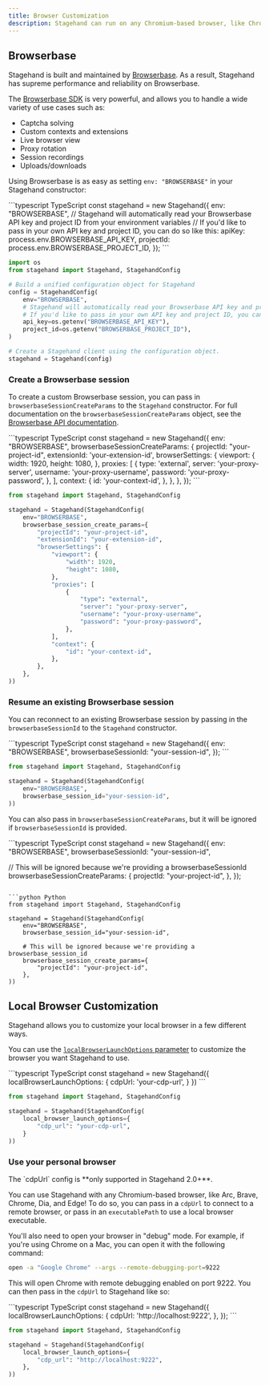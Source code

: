 ```yaml
---
title: Browser Customization
description: Stagehand can run on any Chromium-based browser, like Chrome, Edge, Arc, and Brave.
---
```


## Browserbase

Stagehand is built and maintained by [Browserbase](https://www.browserbase.com/). As a result, Stagehand has supreme performance and reliability on Browserbase.

The [Browserbase SDK](https://docs.browserbase.com/reference/sdk/nodejs) is very powerful, and allows you to handle a wide variety of use cases such as:

- Captcha solving
- Custom contexts and extensions
- Live browser view
- Proxy rotation
- Session recordings
- Uploads/downloads

Using Browserbase is as easy as setting `env: "BROWSERBASE"` in your Stagehand constructor:

<CodeGroup>
```typescript TypeScript
const stagehand = new Stagehand({
  env: "BROWSERBASE",
  // Stagehand will automatically read your Browserbase API key and project ID from your environment variables
  // If you'd like to pass in your own API key and project ID, you can do so like this:
  apiKey: process.env.BROWSERBASE_API_KEY,
  projectId: process.env.BROWSERBASE_PROJECT_ID,
});
```

```python Python
import os
from stagehand import Stagehand, StagehandConfig

# Build a unified configuration object for Stagehand
config = StagehandConfig(
    env="BROWSERBASE",
    # Stagehand will automatically read your Browserbase API key and project ID from your environment variables
    # If you'd like to pass in your own API key and project ID, you can do so like this:
    api_key=os.getenv("BROWSERBASE_API_KEY"),
    project_id=os.getenv("BROWSERBASE_PROJECT_ID"),
)

# Create a Stagehand client using the configuration object.
stagehand = Stagehand(config)
```
</CodeGroup>

### Create a Browserbase session
To create a custom Browserbase session, you can pass in `browserbaseSessionCreateParams` to the `Stagehand` constructor. For full documentation on the `browserbaseSessionCreateParams` object, see the [Browserbase API documentation](https://docs.browserbase.com/reference/api/create-a-session).

<CodeGroup>
```typescript TypeScript
const stagehand = new Stagehand({
	env: "BROWSERBASE",
 	browserbaseSessionCreateParams: {
		projectId: "your-project-id",
		extensionId: 'your-extension-id',
		browserSettings: {
			viewport: {
				width: 1920,
				height: 1080,
			},
			proxies: [
				{
					type: 'external',
					server: 'your-proxy-server',
					username: 'your-proxy-username',
					password: 'your-proxy-password',
				},
			],
			context: {
				id: 'your-context-id',
			},
		},
	},
});
```

```python Python
from stagehand import Stagehand, StagehandConfig

stagehand = Stagehand(StagehandConfig(
    env="BROWSERBASE",
    browserbase_session_create_params={
        "projectId": "your-project-id",
        "extensionId": "your-extension-id",
        "browserSettings": {
            "viewport": {
                "width": 1920,
                "height": 1080,
            },
            "proxies": [
                {
                    "type": "external",
                    "server": "your-proxy-server",
                    "username": "your-proxy-username",
                    "password": "your-proxy-password",
                },
            ],
            "context": {
                "id": "your-context-id",
            },
        },
    },
))
```
</CodeGroup>

### Resume an existing Browserbase session
You can reconnect to an existing Browserbase session by passing in the `browserbaseSessionId` to the `Stagehand` constructor.

<CodeGroup>
```typescript TypeScript
const stagehand = new Stagehand({
  env: "BROWSERBASE",
  browserbaseSessionId: "your-session-id",
});
```

```python Python
from stagehand import Stagehand, StagehandConfig

stagehand = Stagehand(StagehandConfig(
    env="BROWSERBASE",
    browserbase_session_id="your-session-id",
))
```
</CodeGroup>

You can also pass in `browserbaseSessionCreateParams`, but it will be ignored if `browserbaseSessionId` is provided.

<CodeGroup>
```typescript TypeScript
const stagehand = new Stagehand({
  env: "BROWSERBASE",
  browserbaseSessionId: "your-session-id",
  
  // This will be ignored because we're providing a browserbaseSessionId
  browserbaseSessionCreateParams: {
	projectId: "your-project-id",
  },
});
```

```python Python
from stagehand import Stagehand, StagehandConfig

stagehand = Stagehand(StagehandConfig(
    env="BROWSERBASE",
    browserbase_session_id="your-session-id",
    
    # This will be ignored because we're providing a browserbase_session_id
    browserbase_session_create_params={
        "projectId": "your-project-id",
    },
))
```
</CodeGroup>

## Local Browser Customization

Stagehand allows you to customize your local browser in a few different ways.

You can use the [`localBrowserLaunchOptions` parameter](/reference/initialization_config#param-local-browser-launch-options) to customize the browser you want Stagehand to use.

<CodeGroup>
```typescript TypeScript
const stagehand = new Stagehand({
  localBrowserLaunchOptions: {
    cdpUrl: 'your-cdp-url',
  }
})
```

```python Python
from stagehand import Stagehand, StagehandConfig

stagehand = Stagehand(StagehandConfig(
    local_browser_launch_options={
        "cdp_url": "your-cdp-url",
    }
))
```
</CodeGroup>

### Use your personal browser

<Tip>
The `cdpUrl` config is **only supported in Stagehand 2.0+**.
</Tip>

You can use Stagehand with any Chromium-based browser, like Arc, Brave, Chrome, Dia, and Edge! To do so, you can pass in a `cdpUrl` to connect to a remote browser, or pass in an `executablePath` to use a local browser executable.

You'll also need to open your browser in "debug" mode. For example, if you're using Chrome on a Mac, you can open it with the following command:

```bash
open -a "Google Chrome" --args --remote-debugging-port=9222
```

This will open Chrome with remote debugging enabled on port 9222. You can then pass in the `cdpUrl` to Stagehand like so:

<CodeGroup>
```typescript TypeScript
const stagehand = new Stagehand({
  localBrowserLaunchOptions: {
	cdpUrl: 'http://localhost:9222',
  },
});
```

```python Python
from stagehand import Stagehand, StagehandConfig

stagehand = Stagehand(StagehandConfig(
    local_browser_launch_options={
        "cdp_url": "http://localhost:9222",
    },
))
```
</CodeGroup>